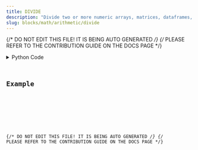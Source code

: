 ```yaml
---
title: DIVIDE
description: "Divide two or more numeric arrays, matrices, dataframes, or constants element-wise."
slug: blocks/math/arithmetic/divide
---
```


{/* DO NOT EDIT THIS FILE! IT IS BEING AUTO GENERATED */}
{/* PLEASE REFER TO THE CONTRIBUTION GUIDE ON THE DOCS PAGE */}


<PythonDocsDisplay docstring={docstring} />
<details>
<summary>Python Code</summary>



<Code code={pythonCode} lang="py" wrap theme="dracula" />

[Find this Flojoy Block on GitHub](https://github.com/flojoy-ai/blocks/blob/main/blocks/MATH/ARITHMETIC/DIVIDE/DIVIDE.py)

</details>

## Example


<GetHelpWidget />


<AppDisplay app={app} blockName="DIVIDE" client:visible />


<Example />

{/* DO NOT EDIT THIS FILE! IT IS BEING AUTO GENERATED */}
{/* PLEASE REFER TO THE CONTRIBUTION GUIDE ON THE DOCS PAGE */}
